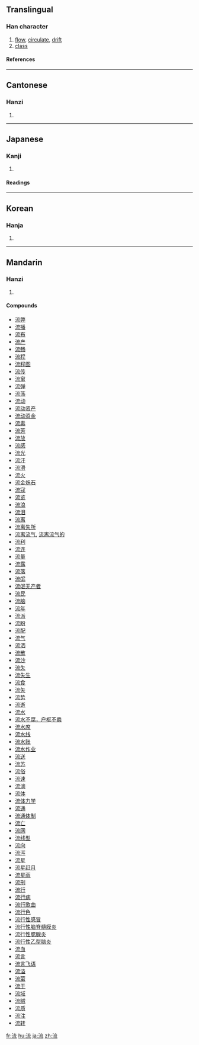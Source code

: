 {{see|流}}

==Translingual==
===Han character===
{{Han char|rn=85|rad=水|as=07|sn=9|four=3411<sub>3</sub>|canj=水卜戈山 (EYIU)}}
# [[flow]], [[circulate]], [[drift]]
# [[class]]
====References====
{{Han ref|kx=0623.040|dkj=17572|dj=1019.070|hdz=31631.120|uh=6D41|ud=27969|bh=AC79|bd=44153}}

----
==Cantonese==
===Hanzi===
{{yue-hanzi|jyut=|y=lau4}}
# {{defn|Cantonese}}

----
==Japanese==
===Kanji===
{{ja-kanji|grade=3|rs=水07}}
# {{defn|Japanese}} 
====Readings====
{{ja-readings|on=[[りゅう]] (ryū), [[る]] (ru)|kun=[[ながれる]] (nagareru), [[ながす]] (nagasu), [[ながれ]] (nagare)}}

----
==Korean==
===Hanja===
{{ko-hanja|hangeul=류>유|eumhun=|rv=ryu>yu|mr=ryu>yu|y=lyu>yu}}
# {{defn|Korean}}

----
==Mandarin==
===Hanzi===
{{cmn-hanzi|pin=[[liú]] (liu2)|wg=liu<sup>2</sup>}}
# {{defn|Mandarin}}

====Compounds====
*[[流弊]]
*[[流播]]
*[[流布]]
*[[流产]]
*[[流畅]]
*[[流程]]
*[[流程图]]
*[[流传]]
*[[流窜]]
*[[流弹]]
*[[流荡]]
*[[流动]]
*[[流动资产]]
*[[流动资金]]
*[[流毒]]
*[[流芳]]
*[[流放]]
*[[流感]]
*[[流光]]
*[[流汗]]
*[[流滑]]
*[[流火]]
*[[流金烁石]]
*[[流寇]]
*[[流览]]
*[[流浪]]
*[[流泪]]
*[[流离]]
*[[流离失所]]
*[[流离流气]], [[流离流气的]]
*[[流利]]
*[[流连]]
*[[流量]]
*[[流露]]
*[[流落]]
*[[流氓]]
*[[流氓无产者]]
*[[流民]]
*[[流脑]]
*[[流年]]
*[[流派]]
*[[流盼]]
*[[流配]]
*[[流气]]
*[[流洒]]
*[[流散]]
*[[流沙]]
*[[流失]]
*[[流失生]]
*[[流食]]
*[[流矢]]
*[[流势]]
*[[流逝]]
*[[流水]]
*[[流水不腐，户枢不蠹]]
*[[流水席]]
*[[流水线]]
*[[流水账]]
*[[流水作业]]
*[[流送]]
*[[流苏]]
*[[流俗]]
*[[流速]]
*[[流淌]]
*[[流体]]
*[[流体力学]]
*[[流通]]
*[[流通体制]]
*[[流亡]]
*[[流网]]
*[[流线型]]
*[[流向]]
*[[流泻]]
*[[流星]]
*[[流星赶月]]
*[[流星雨]]
*[[流刑]]
*[[流行]]
*[[流行病]]
*[[流行歌曲]]
*[[流行色]]
*[[流行性感冒]]
*[[流行性脑脊髓膜炎]]
*[[流行性腮腺炎]]
*[[流行性乙型脑炎]]
*[[流血]]
*[[流言]]
*[[流言飞语]]
*[[流溢]]
*[[流萤]]
*[[流于]]
*[[流域]]
*[[流贼]]
*[[流质]]
*[[流注]]
*[[流转]]

[[fr:流]]
[[hu:流]]
[[ja:流]]
[[zh:流]]
